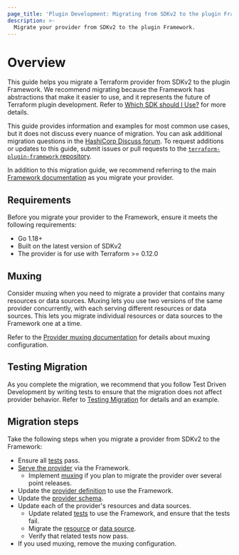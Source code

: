 ```yaml
---
page_title: 'Plugin Development: Migrating from SDKv2 to the plugin Framework'
description: >-
  Migrate your provider from SDKv2 to the plugin Framework.
---
```


# Overview

This guide helps you migrate a Terraform provider from SDKv2 to the plugin Framework. We recommend migrating because the Framework has abstractions that make it easier to use, and it represents the future of Terraform plugin development. Refer to [Which SDK should I Use?](/terraform/plugin/which-sdk) for more details.

This guide provides information and examples for most common use cases, but it does not discuss every nuance of migration. You can ask additional migration questions in the [HashiCorp Discuss forum](https://discuss.hashicorp.com/c/terraform-providers/tf-plugin-sdk/43). To request additions or updates to this guide, submit issues or pull requests to the [`terraform-plugin-framework` repository](https://github.com/hashicorp/terraform-plugin-framework).

In addition to this migration guide, we recommend referring to the main [Framework documentation](/terraform/plugin/framework) as you migrate your provider.

## Requirements

Before you migrate your provider to the Framework, ensure it meets the following requirements:

- Go 1.18+
- Built on the latest version of SDKv2
- The provider is for use with Terraform >= 0.12.0

## Muxing

Consider muxing when you need to migrate a provider that contains many resources or data sources. Muxing lets you use two versions of the same provider concurrently, with each serving different resources or data sources. This lets you migrate individual resources or data sources to the Framework one at a time.

Refer to the [Provider muxing documentation](/terraform/plugin/framework/migrating/providers#muxing) for details about muxing configuration.

## Testing Migration

As you complete the migration, we recommend that you follow Test Driven Development by writing tests to ensure that the migration does not affect provider behavior. Refer to [Testing Migration](/terraform/plugin/framework/migrating/testing#testing-migration) for details and an example.


## Migration steps

Take the following steps when you migrate a provider from SDKv2 to the Framework:

- Ensure all [tests](/terraform/plugin/framework/migrating/testing#testing-migration) pass.
- [Serve the provider](/terraform/plugin/framework/migrating/providers#serving-the-provider) via the Framework.
  - Implement [muxing](/terraform/plugin/framework/migrating/providers#muxing) if you plan to migrate the provider over several point releases.
- Update the [provider definition](/terraform/plugin/framework/migrating/providers#provider-definition) to use the Framework.
- Update the [provider schema](/terraform/plugin/framework/migrating/providers#provider-schema).
- Update each of the provider's resources and data sources.
  - Update related [tests](/terraform/plugin/framework/migrating/testing) to use the Framework, and ensure that the tests fail.
  - Migrate the [resource](/terraform/plugin/framework/migrating/resources) or [data source](/terraform/plugin/framework/migrating/data-sources).
  - Verify that related tests now pass.
- If you used muxing, remove the muxing configuration.

